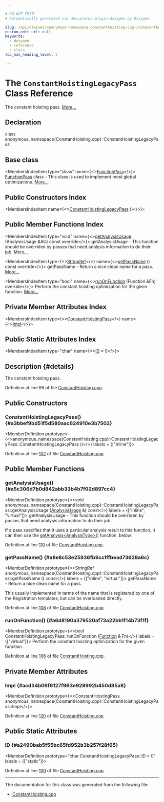 ```yaml
---

# DO NOT EDIT!
# Automatically generated via docusaurus-plugin-doxygen by Doxygen.

slug: /api/classes/anonymous-namespace-constanthoisting-cpp-/constanthoistinglegacypass
custom_edit_url: null
keywords:
  - doxygen
  - reference
  - class
toc_max_heading_level: 3

---
```





# The `ConstantHoistingLegacyPass` Class Reference

<DoxygenPage pluginConfig={pluginConfig}>

The constant hoisting pass. <a href="#details">More...</a>

## Declaration

<CodeBlock>class anonymous_namespace{ConstantHoisting.cpp}::ConstantHoistingLegacyPass</CodeBlock>

## Base class

<MembersIndex>

<MembersIndexItem
  type="class"
  name={<><a href="/docs/api/classes/llvm/functionpass">FunctionPass</a></>}>
<a href="/docs/api/classes/llvm/functionpass">FunctionPass</a> class - This class is used to implement most global optimizations. <a href="/docs/api/classes/llvm/functionpass/#details">More...</a>
</MembersIndexItem>

</MembersIndex>

## Public Constructors Index

<MembersIndex>

<MembersIndexItem
  name={<><a href="#a3bbef9bd51f5d580aac624910e3b7502">ConstantHoistingLegacyPass</a> ()</>}>
</MembersIndexItem>

</MembersIndex>

## Public Member Functions Index

<MembersIndex>

<MembersIndexItem
  type="void"
  name={<><a href="#a5c306d7b0d842abb33b4b7f02d897cc4">getAnalysisUsage</a> (AnalysisUsage &amp;AU) const override</>}>
getAnalysisUsage - This function should be overriden by passes that need analysis information to do their job. <a href="#a5c306d7b0d842abb33b4b7f02d897cc4">More...</a>
</MembersIndexItem>

<MembersIndexItem
  type={<><a href="/docs/api/classes/llvm/stringref">StringRef</a></>}
  name={<><a href="#a8e8c53e25936fb9cc1ffbead73628a6c">getPassName</a> () const override</>}>
getPassName - Return a nice clean name for a pass. <a href="#a8e8c53e25936fb9cc1ffbead73628a6c">More...</a>
</MembersIndexItem>

<MembersIndexItem
  type="bool"
  name={<><a href="#a6d8190a379520af73a22bb1f14b73f1f">runOnFunction</a> (Function &amp;Fn) override</>}>
Perform the constant hoisting optimization for the given function. <a href="#a6d8190a379520af73a22bb1f14b73f1f">More...</a>
</MembersIndexItem>

</MembersIndex>

## Private Member Attributes Index

<MembersIndex>

<MembersIndexItem
  type={<><a href="/docs/api/classes/llvm/constanthoistingpass">ConstantHoistingPass</a></>}
  name={<><a href="#acd34b06f6127f963e928992b450d85a8">Impl</a></>}>
</MembersIndexItem>

</MembersIndex>

## Public Static Attributes Index

<MembersIndex>

<MembersIndexItem
  type="char"
  name={<><a href="#a2490bab5f55bc65fd952b3b257f28f65">ID</a> = 0</>}>
</MembersIndexItem>

</MembersIndex>

## Description {#details}

The constant hoisting pass.

Definition at line 98 of file <a href="/docs/api/files/lib/lib/transforms/lib/transforms/scalar/constanthoisting-cpp">ConstantHoisting.cpp</a>.

<SectionDefinition>

## Public Constructors

### ConstantHoistingLegacyPass() {#a3bbef9bd51f5d580aac624910e3b7502}

<MemberDefinition
  prototype={<>anonymous&#95;namespace&#123;ConstantHoisting.cpp&#125;::ConstantHoistingLegacyPass::ConstantHoistingLegacyPass ()</>}
  labels = {["inline"]}>

Definition at line <a href="/docs/api/files/lib/lib/transforms/lib/transforms/scalar/constanthoisting-cpp/#l00102">102</a> of file <a href="/docs/api/files/lib/lib/transforms/lib/transforms/scalar/constanthoisting-cpp">ConstantHoisting.cpp</a>.
</MemberDefinition>

</SectionDefinition>

<SectionDefinition>

## Public Member Functions

### getAnalysisUsage() {#a5c306d7b0d842abb33b4b7f02d897cc4}

<MemberDefinition
  prototype={<>void anonymous&#95;namespace&#123;ConstantHoisting.cpp&#125;::ConstantHoistingLegacyPass::getAnalysisUsage (<a href="/docs/api/classes/llvm/analysisusage">AnalysisUsage</a> &amp;) const</>}
  labels = {["inline", "virtual"]}>
getAnalysisUsage - This function should be overriden by passes that need analysis information to do their job.

If a pass specifies that it uses a particular analysis result to this function, it can then use the <a href="/docs/api/classes/llvm/pass/#a4863e5e463fb79955269fbf7fbf52b80">getAnalysis&lt;AnalysisType&gt;()</a> function, below.

Definition at line <a href="/docs/api/files/lib/lib/transforms/lib/transforms/scalar/constanthoisting-cpp/#l00110">110</a> of file <a href="/docs/api/files/lib/lib/transforms/lib/transforms/scalar/constanthoisting-cpp">ConstantHoisting.cpp</a>.
</MemberDefinition>

### getPassName() {#a8e8c53e25936fb9cc1ffbead73628a6c}

<MemberDefinition
  prototype={<>StringRef anonymous&#95;namespace&#123;ConstantHoisting.cpp&#125;::ConstantHoistingLegacyPass::getPassName () const</>}
  labels = {["inline", "virtual"]}>
getPassName - Return a nice clean name for a pass.

This usually implemented in terms of the name that is registered by one of the Registration templates, but can be overloaded directly.

Definition at line <a href="/docs/api/files/lib/lib/transforms/lib/transforms/scalar/constanthoisting-cpp/#l00108">108</a> of file <a href="/docs/api/files/lib/lib/transforms/lib/transforms/scalar/constanthoisting-cpp">ConstantHoisting.cpp</a>.
</MemberDefinition>

### runOnFunction() {#a6d8190a379520af73a22bb1f14b73f1f}

<MemberDefinition
  prototype={<>bool ConstantHoistingLegacyPass::runOnFunction (<a href="/docs/api/classes/llvm/function">Function</a> &amp; Fn)</>}
  labels = {["virtual"]}>
Perform the constant hoisting optimization for the given function.

Definition at line <a href="/docs/api/files/lib/lib/transforms/lib/transforms/scalar/constanthoisting-cpp/#l00106">106</a> of file <a href="/docs/api/files/lib/lib/transforms/lib/transforms/scalar/constanthoisting-cpp">ConstantHoisting.cpp</a>.
</MemberDefinition>

</SectionDefinition>

<SectionDefinition>

## Private Member Attributes

### Impl {#acd34b06f6127f963e928992b450d85a8}

<MemberDefinition
  prototype={<>ConstantHoistingPass anonymous&#95;namespace&#123;ConstantHoisting.cpp&#125;::ConstantHoistingLegacyPass::Impl</>}>

Definition at line <a href="/docs/api/files/lib/lib/transforms/lib/transforms/scalar/constanthoisting-cpp/#l00120">120</a> of file <a href="/docs/api/files/lib/lib/transforms/lib/transforms/scalar/constanthoisting-cpp">ConstantHoisting.cpp</a>.
</MemberDefinition>

</SectionDefinition>

<SectionDefinition>

## Public Static Attributes

### ID {#a2490bab5f55bc65fd952b3b257f28f65}

<MemberDefinition
  prototype="char ConstantHoistingLegacyPass::ID = 0"
  labels = {["static"]}>

Definition at line <a href="/docs/api/files/lib/lib/transforms/lib/transforms/scalar/constanthoisting-cpp/#l00100">100</a> of file <a href="/docs/api/files/lib/lib/transforms/lib/transforms/scalar/constanthoisting-cpp">ConstantHoisting.cpp</a>.
</MemberDefinition>

</SectionDefinition>

<hr/>

The documentation for this class was generated from the following file:

<ul>
<li><a href="/docs/api/files/lib/lib/transforms/lib/transforms/scalar/constanthoisting-cpp">ConstantHoisting.cpp</a></li>
</ul>

</DoxygenPage>
